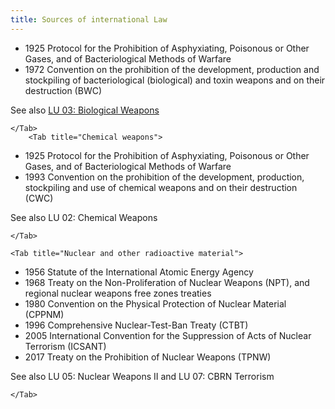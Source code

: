 ```yaml
---
title: Sources of international Law
---
```


<Tabs>
    <Tab title="Biological weapons">
           
- 1925 Protocol for the Prohibition of Asphyxiating, Poisonous or Other Gases, and of Bacteriological Methods of Warfare
- 1972 Convention on the prohibition of the development, production and stockpiling of bacteriological (biological) and toxin weapons and on their destruction (BWC)

See also [LU 03: Biological Weapons](#1)

    </Tab>
        <Tab title="Chemical weapons">

- 1925 Protocol for the Prohibition of Asphyxiating, Poisonous or Other Gases, and of Bacteriological Methods of Warfare
- 1993 Convention on the prohibition of the development, production, stockpiling and use of chemical weapons and on their destruction (CWC)

See also LU 02: Chemical Weapons 

    </Tab>

    <Tab title="Nuclear and other radioactive material">

- 1956 Statute of the International Atomic Energy Agency
- 1968 Treaty on the Non-Proliferation of Nuclear Weapons (NPT), and regional nuclear weapons free zones treaties
- 1980 Convention on the Physical Protection of Nuclear Material (CPPNM)
- 1996 Comprehensive Nuclear-Test-Ban Treaty (CTBT)
- 2005 International Convention for the Suppression of Acts of Nuclear Terrorism (ICSANT)
- 2017 Treaty on the Prohibition of Nuclear Weapons (TPNW)

See also LU 05: Nuclear Weapons II and LU 07: CBRN Terrorism 

    </Tab>

</Tabs>

